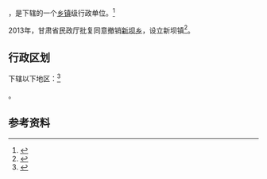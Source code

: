 {{中国乡级行政区|62/07/24/205/000}}

'''{{PAGENAMEBASE}}'''，是{{PRC admin/fullname|62/07/24/205/000|3}}下辖的一个[[乡镇|乡镇]]级行政单位。<ref>{{PRC admin/ref sgc|{{PRC admin/parent|62/07/24/205/000}}}}</ref>

2013年，甘肃省民政厅批复同意撤销[[新坝乡|新坝乡]]，设立新坝镇<ref>{{Cite web |url=http://lz.gaotai.gov.cn/Item/6205.aspx |title=甘肃省民政厅关于高台县巷道乡新坝乡骆驼城乡合黎乡撤乡设镇的批复（甘民复〔2013〕124号） |access-date=2017-09-16 |archive-url=https://web.archive.org/web/20170917075829/http://lz.gaotai.gov.cn/Item/6205.aspx |archive-date=2017-09-17 |dead-url=yes }}</ref>。

== 行政区划 ==

{{PAGENAMEBASE}}下辖以下地区：<ref>{{PRC admin/ref sgc|62/07/24/205/000}}</ref>

{{PRC admin/children|62/07/24/205/000}}。

== 参考资料 ==

{{reflist}}

{{行政区划小作品}}
{{PRC admin/navcat|62/07/24/205/000}}